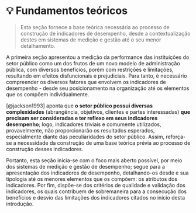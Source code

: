 # 💡 Fundamentos teóricos

> Esta seção fornece a base teórica necessária ao processo de construção de indicadores de desempenho, desde a contextualização destes em sistemas de medição e gestão até o seu menor detalhamento.

A primeira seção apresentou a medição da performance das instituições do setor público como um dos frutos de um novo modelo de administração pública, com diversos benefícios, porém com restrições e limitações, resultando em efeitos disfuncionais e prejudiciais. Para tanto, é necessário compreender os diversos fatores que envolvem os indicadores de desempenho - desde seu posicionamento na organização até os elementos que os compõem individualmente.

[@jackson1993] aponta que **o setor público possui diversas complexidades** (abrangência, objetivos, clientes e partes interessadas) **que precisam ser consideradas e ter reflexo em seus indicadores desempenho**; logo, indicadores triviais e comumente utilizados, provavelmente, não proporcionarão os resultados esperados, especialmente diante das peculiaridades do setor público. Assim, reforça-se a necessidade da construção de uma base teórica prévia ao processo de construção desses indicadores.

Portanto, esta seção inicia-se com o foco mais aberto possível, por meio dos sistemas de medição e gestão de desempenho; segue para a apresentação dos indicadores de desempenho, detalhando-os desde e sua tipologia até os menores elementos que os compõem: os atributos dos indicadores. Por fim, dispõe-se dos critérios de qualidade e validação dos indicadores, os quais contribuem de sobremaneira para a consecução dos benefícios e desvio das limitações dos indicadores citados no início desta introdução.
